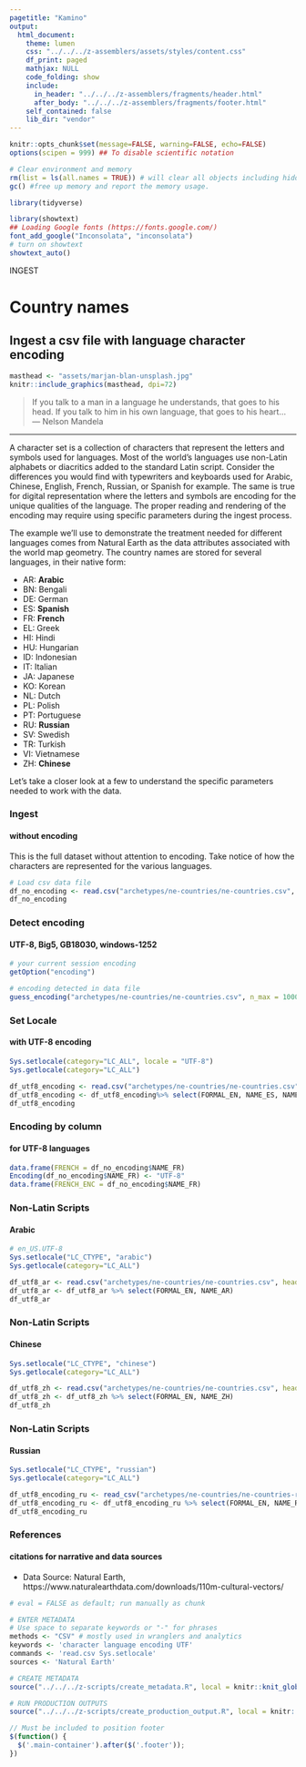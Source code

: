 ```yaml
---
pagetitle: "Kamino"
output: 
  html_document:
    theme: lumen
    css: "../../../z-assemblers/assets/styles/content.css"
    df_print: paged
    mathjax: NULL
    code_folding: show
    include:
      in_header: "../../../z-assemblers/fragments/header.html"
      after_body: "../../../z-assemblers/fragments/footer.html"
    self_contained: false
    lib_dir: "vendor"
---
```


```r

knitr::opts_chunk$set(message=FALSE, warning=FALSE, echo=FALSE)
options(scipen = 999) ## To disable scientific notation

# Clear environment and memory
rm(list = ls(all.names = TRUE)) # will clear all objects including hidden objects.
gc() #free up memory and report the memory usage.

library(tidyverse)

library(showtext)
## Loading Google fonts (https://fonts.google.com/)
font_add_google("Inconsolata", "inconsolata")
# turn on showtext
showtext_auto()

```

<div class="activity">
INGEST  
</div>

# Country names
## Ingest a csv file with language character encoding

```r

masthead <- "assets/marjan-blan-unsplash.jpg"
knitr::include_graphics(masthead, dpi=72)

```

> If you talk to a man in a language he understands, that goes to his head. If you talk to him in his own language, that goes to his heart...\
--- Nelson Mandela\

***

A character set is a collection of characters that represent the letters and symbols used for languages. Most of the world's languages use non-Latin alphabets or diacritics added to the standard Latin script. Consider the differences you would find with typewriters and keyboards used for Arabic, Chinese, English, French, Russian, or Spanish for example. The same is true for digital representation where the letters and symbols are encoding for the unique qualities of the language.  The proper reading and rendering of the encoding may require using specific parameters during the ingest process.

The example we'll use to demonstrate the treatment needed for different languages comes from Natural Earth as the data attributes associated with the world map geometry.  The country names are stored for several languages, in their native form:

* AR: __Arabic__
* BN: Bengali
* DE: German
* ES: __Spanish__
* FR: __French__
* EL: Greek
* HI: Hindi
* HU: Hungarian
* ID: Indonesian
* IT: Italian
* JA: Japanese
* KO: Korean
* NL: Dutch
* PL: Polish
* PT: Portuguese 
* RU: __Russian__
* SV: Swedish
* TR: Turkish
* VI: Vietnamese
* ZH: __Chinese__

Let's take a closer look at a few to understand the specific parameters needed to work with the data.

### Ingest
#### without encoding

This is the full dataset without attention to encoding.  Take notice of how the characters are represented for the various languages.

```r

# Load csv data file
df_no_encoding <- read.csv("archetypes/ne-countries/ne-countries.csv", header = TRUE, stringsAsFactors = FALSE)
df_no_encoding

```


### Detect encoding
#### UTF-8, Big5, GB18030, windows-1252


```r

# your current session encoding
getOption("encoding")

# encoding detected in data file
guess_encoding("archetypes/ne-countries/ne-countries.csv", n_max = 1000)

```


### Set Locale
#### with UTF-8 encoding


```r

Sys.setlocale(category="LC_ALL", locale = "UTF-8")
Sys.getlocale(category="LC_ALL")

df_utf8_encoding <- read.csv("archetypes/ne-countries/ne-countries.csv", header = TRUE, stringsAsFactors = FALSE, encoding = "UTF-8")
df_utf8_encoding <- df_utf8_encoding%>% select(FORMAL_EN, NAME_ES, NAME_FR, NAME_AR, NAME_ZH, NAME_RU)
df_utf8_encoding

```


### Encoding by column
#### for UTF-8 languages


```r

data.frame(FRENCH = df_no_encoding$NAME_FR)
Encoding(df_no_encoding$NAME_FR) <- "UTF-8"
data.frame(FRENCH_ENC = df_no_encoding$NAME_FR)

```

### Non-Latin Scripts
#### Arabic

```r

# en_US.UTF-8
Sys.setlocale("LC_CTYPE", "arabic")
Sys.getlocale(category="LC_ALL")

df_utf8_ar <- read.csv("archetypes/ne-countries/ne-countries.csv", header = TRUE, stringsAsFactors = FALSE, encoding = "UTF-8")
df_utf8_ar <- df_utf8_ar %>% select(FORMAL_EN, NAME_AR)
df_utf8_ar

```

### Non-Latin Scripts
#### Chinese


```r

Sys.setlocale("LC_CTYPE", "chinese")
Sys.getlocale(category="LC_ALL")

df_utf8_zh <- read.csv("archetypes/ne-countries/ne-countries.csv", header = TRUE, stringsAsFactors = FALSE, encoding = "UTF-8")
df_utf8_zh <- df_utf8_zh %>% select(FORMAL_EN, NAME_ZH)
df_utf8_zh

```

### Non-Latin Scripts
#### Russian

```r

Sys.setlocale("LC_CTYPE", "russian")
Sys.getlocale(category="LC_ALL")

df_utf8_encoding_ru <- read_csv("archetypes/ne-countries/ne-countries-ru.csv")
df_utf8_encoding_ru <- df_utf8_encoding_ru %>% select(FORMAL_EN, NAME_RU)
df_utf8_encoding_ru

```


### References
#### citations for narrative and data sources

* Data Source: Natural Earth, https://www.naturalearthdata.com/downloads/110m-cultural-vectors/


```r

# eval = FALSE as default; run manually as chunk

# ENTER METADATA
# Use space to separate keywords or "-" for phrases
methods <- "CSV" # mostly used in wranglers and analytics
keywords <- 'character language encoding UTF'
commands <- 'read.csv Sys.setlocale'
sources <- 'Natural Earth'

# CREATE METADATA
source("../../../z-scripts/create_metadata.R", local = knitr::knit_global())

# RUN PRODUCTION OUTPUTS
source("../../../z-scripts/create_production_output.R", local = knitr::knit_global())


```


```js

// Must be included to position footer
$(function() {
  $('.main-container').after($('.footer'));
})

```

